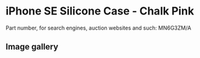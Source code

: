 
# iPhone SE Silicone Case - Chalk Pink

Part number, for search engines, auction websites and such: MN6G3ZM/A

## Image gallery

<div style={{ width: "768px" }}>
  <GalleryComponent
    images={[
      {
        original: "/everysource/MN6G3.png",
        thumbnail: "/everypreview/MN6G3.png",
      },
      {
        original: "/everysource/MN6G3_AV1.png",
        thumbnail: "/everypreview/MN6G3_AV1.png",
      },
      {
        original: "/everysource/MN6G3_AV2.png",
        thumbnail: "/everypreview/MN6G3_AV2.png",
      },
      {
        original: "/everysource/MN6G3_AV3.png",
        thumbnail: "/everypreview/MN6G3_AV3.png",
      },
      {
        original: "/everysource/MN6G3_AV4.png",
        thumbnail: "/everypreview/MN6G3_AV4.png",
      }
    ]}
  />
</div>